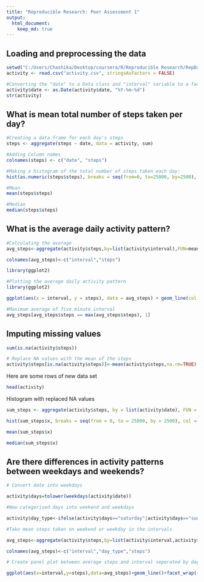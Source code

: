 ---
title: "Reproducible Research: Peer Assessment 1"
output: 
  html_document:
    keep_md: true
---


## Loading and preprocessing the data
```{r, echo=TRUE}
setwd("C:/Users/Chashika/Desktop/coursera/R/Reproducible Research/RepData_PeerAssessment1")
activity <- read.csv("activity.csv", stringsAsFactors = FALSE)

#Converting the "date" to a Data class and "interval" variable to a factor:
activity$date <- as.Date(activity$date, "%Y-%m-%d")
str(activity)
```

## What is mean total number of steps taken per day?

```{r, echo=TRUE}

#Creating a data frame for each day's steps
steps <- aggregate(steps ~ date, data = activity, sum)

#Adding Column names
colnames(steps) <- c("date", "steps")

#Making a histogram of the total number of steps taken each day:
hist(as.numeric(steps$steps), breaks = seq(from=0, to=25000, by=2500), col = "red", ylim = c(0,20), xlab = "Number of Steps", main = "Histogram of the total number of steps taken each day")

#Mean
mean(steps$steps)

#Median
median(steps$steps)

```

## What is the average daily activity pattern?

```{r, echo=TRUE}

#Calculating the average
avg_steps<-aggregate(activity$steps,by=list(activity$interval),FUN=mean,na.rm=TRUE)

colnames(avg_steps)<-c("interval","steps")

library(ggplot2)

#Plotting the average daily activity pattern
library(ggplot2)

ggplot(aes(x = interval, y = steps), data = avg_steps) + geom_line(col = "red") + ggtitle("Average steps per time interval")

#Maximum average of five minute interval
avg_steps[avg_steps$steps == max(avg_steps$steps), 1]

```
## Imputing missing values

```{r, echo=TRUE}
sum(is.na(activity$steps))

# Replace NA values with the mean of the steps
activity$steps[is.na(activity$steps)]<-mean(activity$steps,na.rm=TRUE)

```
Here are some rows of new data set

```{r, echo=TRUE}

head(activity)

```
Histogram with replaced NA values

```{r, echo=TRUE}

sum_steps <- aggregate(activity$steps, by = list(activity$date), FUN =  sum, na.rm = TRUE)

hist(sum_steps$x, breaks = seq(from = 0, to = 25000, by = 2500), col = "blue", xlab = "Total number of steps", ylim = c(0,30), main = "Total number of steps taken each day after missing values are imputed")

mean(sum_steps$x)

median(sum_steps$x)

```

## Are there differences in activity patterns between weekdays and weekends?

```{r, echo=TRUE}

# Convert date into weekdays

activity$days=tolower(weekdays(activity$date))

#Now categorised days into weekend and weekdays

activity$day_type<-ifelse(activity$days=="saturday"|activity$days=="sunday","weekend","weekday")

#Take mean steps taken on weekend or weekday in the intervals

avg_steps<-aggregate(activity$steps,by=list(activity$interval,activity$day_type),FUN=mean,na.rm=TRUE)

colnames(avg_steps)<-c("interval","day_type","steps")

# Create panel plot between average steps and interval seperated by day type

ggplot(aes(x=interval,y=steps),data=avg_steps)+geom_line()+facet_wrap(~avg_steps$day_type)

```
